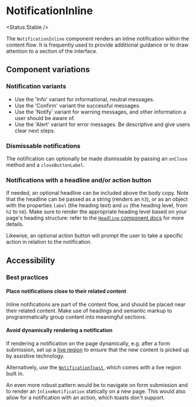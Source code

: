 
<Meta of={Stories} />

# NotificationInline

<Status.Stable />

The `NotificationInline` component renders an inline notification within the content flow. It is frequently used to provide additional guidance or to draw attention to a section of the interface.

<Story of={Stories.Base} />
<Props />

## Component variations

### Notification variants

<Story of={Stories.Variants} />

- Use the 'Info' variant for informational, neutral messages.
- Use the 'Confirm' variant the successful messages.
- Use the 'Notify' variant for warning messages, and other information a user should be aware of.
- Use the 'Alert' variant for error messages. Be descriptive and give users clear next steps.

### Dismissable notifications

The notification can optionally be made dismissable by passing an `onClose` method and a `closeButtonLabel`.

<Story of={Stories.Dismissable} />

### Notifications with a headline and/or action button

If needed, an optional headline can be included above the body copy. Note that the headline can be passed as a string (renders an `h3`), or as an object with the properties `label` (the heading text) and `as` (the heading level, from `h2` to `h6`). Make sure to render the appropriate heading level based on your page's heading structure: refer to the [`Headline` component docs](Typography/Headline) for more details.

Likewise, an optional action button will prompt the user to take a specific action in relation to the notification.

<Story of={Stories.WithHeadlineAndAction} />

## Accessibility

### Best practices

#### Place notifications close to their related content

Inline notifications are part of the content flow, and should be placed near their related content. Make use of headings and semantic markup to programmatically group content into meaningful sections.

#### Avoid dynamically rendering a notification

If rendering a notification on the page dynamically, e.g. after a form submission, set up a [live region](https://developer.mozilla.org/en-US/docs/Web/Accessibility/ARIA/ARIA_Live_Regions) to ensure that the new content is picked up by assistive technology.

Alternatively, use the [`NotificationToast`](Notifications/NotificationToast), which comes with a live region built in.

An even more robust pattern would be to navigate on form submission and to render an `InlineNotification` statically on a new page. This would also allow for a notification with an action, which toasts don't support.
